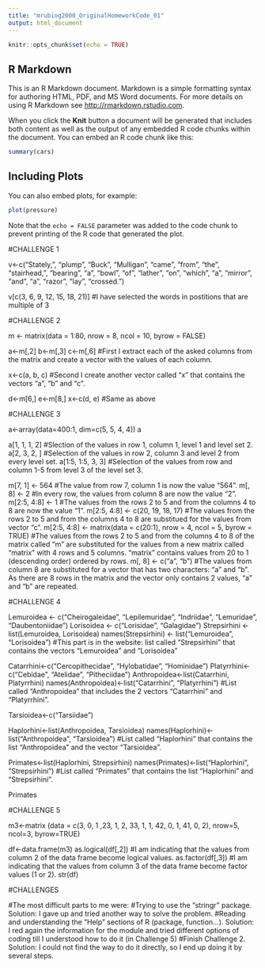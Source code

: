 ```yaml
---
title: "mrubiog2000_OriginalHomeworkCode_01"
output: html_document
---
```


```r
knitr::opts_chunk$set(echo = TRUE)
```

## R Markdown

This is an R Markdown document. Markdown is a simple formatting syntax for authoring HTML, PDF, and MS Word documents. For more details on using R Markdown see <http://rmarkdown.rstudio.com>.

When you click the **Knit** button a document will be generated that includes both content as well as the output of any embedded R code chunks within the document. You can embed an R code chunk like this:

```r
summary(cars)
```

## Including Plots

You can also embed plots, for example:

```r
plot(pressure)
```

Note that the `echo = FALSE` parameter was added to the code chunk to prevent printing of the R code that generated the plot.

#CHALLENGE 1

v<-c("Stately,", "plump", "Buck", "Mulligan", "came", "from", "the", "stairhead,", "bearing", "a", "bowl", "of", "lather", "on", "which", "a", "mirror", "and", "a",  "razor", "lay", "crossed.")

v[c(3, 6, 9, 12, 15, 18, 21)]
#I have selected the words in postitions that are multiple of 3

#CHALLENGE 2

m <- matrix(data = 1:80, nrow = 8, ncol = 10, byrow = FALSE)

a<-m[,2]
b<-m[,3]
c<-m[,6]
#First I extract each of the asked columns from the matrix and create a vector with the values of each column.

x<-c(a, b, c)
#Second I create another vector called "x" that contains the vectors "a", "b" and "c".

d<-m[6,]
e<-m[8,]
x<-c(d, e)
#Same as above

#CHALLENGE 3

a<-array(data=400:1, dim=c(5, 5, 4, 4))
a

a[1, 1, 1, 2]
#Slection of the values in row 1, column 1, level 1 and level set 2.
a[2, 3, 2, ]
#Selection of the values in row 2, column 3 and level 2 from every level set.
a[1:5, 1:5, 3, 3]
#Selection of the values from row and column 1-5 from level 3 of the level set 3.

m[7, 1] <- 564
#The value from row 7, column 1 is now the value "564".
m[, 8] <- 2
#In every row, the values from column 8 are now the value "2".
m[2:5, 4:8] <- 1
#The values from the rows 2 to 5 and from the columns 4 to 8 are now the value "1".
m[2:5, 4:8] <- c(20, 19, 18, 17)
#The values from the rows 2 to 5 and from the columns 4 to 8 are substitued for the values from vector "c".
m[2:5, 4:8] <- matrix(data = c(20:1), nrow = 4, ncol = 5, byrow = TRUE)
#The values from the rows 2 to 5 and from the columns 4 to 8 of the matrix called "m" are substituted for the values from a new matrix called "matrix" with 4 rows and 5 columns. "matrix" contains values from 20 to 1 (descending order) ordered by rows.
m[, 8] <- c("a", "b")
#The values from column 8 are substituted for a vector that has two characters: "a" and "b". As there are 8 rows in the matrix and the vector only contains 2 values, "a" and "b" are repeated.

#CHALLENGE 4

Lemuroidea <- c("Cheirogaleidae", "Lepilemuridae", "Indriidae", "Lemuridae",
    "Daubentoniidae")
Lorisoidea <- c("Lorisidae", "Galagidae")
Strepsirhini <- list(Lemuroidea, Lorisoidea)
names(Strepsirhini) <- list("Lemuroidea", "Lorisoidea")
#This part is in the website: list called "Strepsirhini" that contains the vectors "Lemuroidea" and "Lorisoidea"


Catarrhini<-c("Cercopithecidae", "Hylobatidae", "Hominidae")
Platyrrhini<-c("Cebidae", "Atelidae", "Pitheciidae")
Anthropoidea<-list(Catarrhini, Platyrrhini)
names(Anthropoidea)<-list("Catarrhini", "Platyrrhini")
#List called "Anthropoidea" that includes the 2 vectors "Catarrhini" and "Platyrrhini".

Tarsioidea<-c("Tarsiidae")

Haplorhini<-list(Anthropoidea, Tarsioidea)
names(Haplorhini)<-list("Anthropoidea", "Tarsioidea")
#List called "Haplorhini" that contains the list "Anthropoidea" and the vector "Tarsioidea".

Primates<-list(Haplorhini, Strepsirhini)
names(Primates)<-list("Haplorhini", "Strepsirhini")
#List called "Primates" that contains the list "Haplorhini" and "Strepsirhini".

Primates

#CHALLENGE 5

m3<-matrix (data = c(3, 0, 1 ,23, 1, 2, 33, 1, 1, 42, 0, 1, 41, 0, 2), nrow=5, ncol=3, byrow=TRUE)

df<-data.frame(m3)
as.logical(df[,2])
#I am indicating that the values from column 2 of the data frame become logical values.
as.factor(df[,3])
#I am indicating that the values from column 3 of the data frame become factor values (1 or 2).
str(df)

#CHALLENGES

#The most difficult parts to me were:
  #Trying to use the "stringr" package. Solution: I gave up and tried another way to solve the problem.
  #Reading and understanding the "Help" sections of R (package, function...). Solution: I red again the information for the module and tried different options of coding till I understood how to do it (in Challenge 5)
  #Finish Challenge 2. Solution: I could not find the way to do it directly, so I end up doing it by several steps.

  